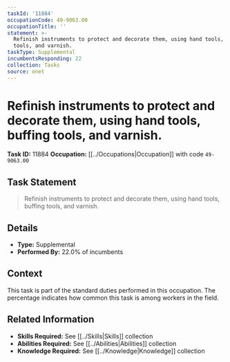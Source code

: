 ```yaml
---
taskId: '11884'
occupationCode: 49-9063.00
occupationTitle: ''
statement: >-
  Refinish instruments to protect and decorate them, using hand tools, buffing
  tools, and varnish.
taskType: Supplemental
incumbentsResponding: 22
collection: Tasks
source: onet
---
```

# Refinish instruments to protect and decorate them, using hand tools, buffing tools, and varnish.

**Task ID:** 11884
**Occupation:** [[../Occupations|Occupation]] with code `49-9063.00`

## Task Statement

> Refinish instruments to protect and decorate them, using hand tools, buffing tools, and varnish.

## Details

- **Type:** Supplemental
- **Performed By:** 22.0% of incumbents

## Context

This task is part of the standard duties performed in this occupation. The percentage indicates how common this task is among workers in the field.

## Related Information

- **Skills Required:** See [[../Skills|Skills]] collection
- **Abilities Required:** See [[../Abilities|Abilities]] collection
- **Knowledge Required:** See [[../Knowledge|Knowledge]] collection
